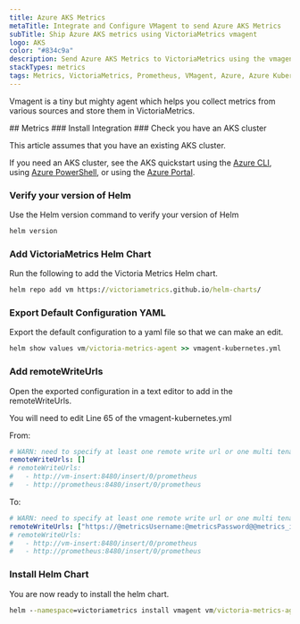 ```yaml
---
title: Azure AKS Metrics
metaTitle: Integrate and Configure VMagent to send Azure AKS Metrics
subTitle: Ship Azure AKS metrics using VictoriaMetrics vmagent
logo: AKS
color: "#834c9a"
description: Send Azure AKS Metrics to VictoriaMetrics using the vmagent instructions below and begin analysing your data
stackTypes: metrics
tags: Metrics, VictoriaMetrics, Prometheus, VMagent, Azure, Azure Kubernetes, AKS, Cloud Metrics, Azure Aks Metrics
---
```


Vmagent is a tiny but mighty agent which helps you collect 
metrics from various sources and store them in VictoriaMetrics.

<Steps>
  ## Metrics
  ### Install Integration
  <InstallIntegration/>
  ### Check you have an AKS cluster

  This article assumes that you have an existing AKS cluster. 

  If you need an AKS cluster, see the AKS quickstart using 
  the [Azure CLI](https://docs.microsoft.com/en-us/azure/aks/learn/quick-kubernetes-deploy-cli), 
  using [Azure PowerShell](https://docs.microsoft.com/en-us/azure/aks/learn/quick-kubernetes-deploy-powershell), 
  or using the [Azure Portal](https://docs.microsoft.com/en-us/azure/aks/learn/quick-kubernetes-deploy-portal).

  ### Verify your version of Helm

  Use the Helm version command to verify your version of Helm

  ```cmd copy
  helm version
  ```

  ### Add VictoriaMetrics Helm Chart

  Run the following to add the Victoria Metrics Helm chart.

  ```cmd copy
  helm repo add vm https://victoriametrics.github.io/helm-charts/
  ```

  ### Export Default Configuration YAML

  Export the default configuration to a yaml file so that we can make an edit.

  ```cmd copy
  helm show values vm/victoria-metrics-agent >> vmagent-kubernetes.yml
  ```

  ### Add remoteWriteUrls

  Open the exported configuration in a text editor to add in the remoteWriteUrls.

  You will need to edit Line 65 of the vmagent-kubernetes.yml 

  From:

  ```yml copy
  # WARN: need to specify at least one remote write url or one multi tenant url
  remoteWriteUrls: []
  # remoteWriteUrls:
  #   - http://vm-insert:8480/insert/0/prometheus
  #   - http://prometheus:8480/insert/0/prometheus
  ```

  To:

  ```yml copy showLineNumbers /@metricsUsername/ /@metricsPassword/ /@metrics_id/ /@vmAgentPort/
  # WARN: need to specify at least one remote write url or one multi tenant url
  remoteWriteUrls: ["https://@metricsUsername:@metricsPassword@@metrics_id-vm.logit.io:@vmAgentPort/api/v1/write"]
  # remoteWriteUrls:
  #   - http://vm-insert:8480/insert/0/prometheus
  #   - http://prometheus:8480/insert/0/prometheus
  ```

  ### Install Helm Chart

  You are now ready to install the helm chart.

  ```cmd copy
  helm --namespace=victoriametrics install vmagent vm/victoria-metrics-agent --create-namespace -f vmagent-kubernetes.yml
  ```

</Steps>